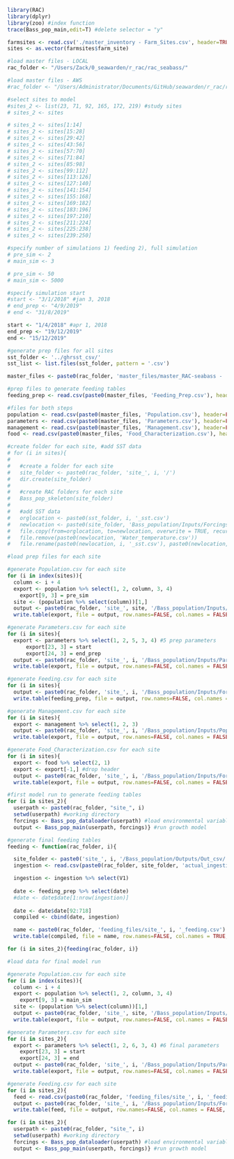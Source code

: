 ```r
library(RAC)
library(dplyr)
library(zoo) #index function
trace(Bass_pop_main,edit=T) #delete selector = "y"

farmsites <- read.csv('./master_inventory - Farm_Sites.csv', header=TRUE, sep=",")
sites <- as.vector(farmsites$farm_site)
```

```r
#load master files - LOCAL
rac_folder <- "/Users/Zack/0_seawarden/r_rac/rac_seabass/"

#load master files - AWS
#rac_folder <- "/Users/Administrator/Documents/GitHub/seawarden/r_rac/rac_seabass/"

#select sites to model
#sites_2 <- list(23, 71, 92, 165, 172, 219) #study sites
# sites_2 <- sites

# sites_2 <- sites[1:14] 
# sites_2 <- sites[15:28] 
# sites_2 <- sites[29:42]
# sites_2 <- sites[43:56]
# sites_2 <- sites[57:70]
# sites_2 <- sites[71:84]
# sites_2 <- sites[85:98]
# sites_2 <- sites[99:112]
# sites_2 <- sites[113:126]
# sites_2 <- sites[127:140]
# sites_2 <- sites[141:154]
# sites_2 <- sites[155:168]
# sites_2 <- sites[169:182]
# sites_2 <- sites[183:196]
# sites_2 <- sites[197:210]
# sites_2 <- sites[211:224]
# sites_2 <- sites[225:238]
# sites_2 <- sites[239:250]

#specify number of simulations 1) feeding 2), full simulation
# pre_sim <- 2
# main_sim <- 3

# pre_sim <- 50
# main_sim <- 5000

#specify simulation start
#start <- "3/1/2018" #jan 3, 2018
# end_prep <- "4/9/2019"
# end <- "31/8/2019"

start <- "1/4/2018" #apr 1, 2018
end_prep <- "19/12/2019"
end <- "15/12/2019"
```

```r
#generate prep files for all sites
sst_folder <- '../ghrsst_csv/'
sst_list <- list.files(sst_folder, pattern = '.csv')

master_files <- paste0(rac_folder, 'master_files/master_RAC-seabass - ')

#prep files to generate feeding tables
feeding_prep <- read.csv(paste0(master_files, 'Feeding_Prep.csv'), header=TRUE, sep=",")

#files for both steps
population <- read.csv(paste0(master_files, 'Population.csv'), header=FALSE, sep=",", stringsAsFactors = FALSE)
parameters <- read.csv(paste0(master_files, 'Parameters.csv'), header=FALSE, sep=",", stringsAsFactors = FALSE)
management <- read.csv(paste0(master_files, 'Management.csv'), header=FALSE, sep=",")
food <- read.csv(paste0(master_files, 'Food_Characterization.csv'), header=FALSE, sep=",")
```

```r
#create folder for each site, #add SST data
# for (i in sites){
# 
#   #create a folder for each site
#   site_folder <- paste0(rac_folder, 'site_', i, '/')
#   dir.create(site_folder)
# 
#   #create RAC folders for each site
#   Bass_pop_skeleton(site_folder)
# 
#   #add SST data
#   orglocation <- paste0(sst_folder, i, '_sst.csv')
#   newlocation <- paste0(site_folder, 'Bass_population/Inputs/Forcings/')
#   file.copy(from=orglocation, to=newlocation, overwrite = TRUE, recursive = FALSE, copy.mode = TRUE)
#   file.remove(paste0(newlocation, 'Water_temperature.csv'))
#   file.rename(paste0(newlocation, i, '_sst.csv'), paste0(newlocation, 'Water_temperature.csv'))}
```

```r
#load prep files for each site

#generate Population.csv for each site
for (i in index(sites)){
  column <- i + 4
  export <- population %>% select(1, 2, column, 3, 4)
    export[9, 3] = pre_sim
  site <- (population %>% select(column))[1,]
  output <- paste0(rac_folder, 'site_', site, '/Bass_population/Inputs/Parameters/Population.csv')
  write.table(export, file = output, row.names=FALSE, col.names = FALSE, sep=",")}

#generate Parameters.csv for each site 
for (i in sites){
  export <- parameters %>% select(1, 2, 5, 3, 4) #5 prep parameters
      export[23, 3] = start
      export[24, 3] = end_prep
  output <- paste0(rac_folder, 'site_', i, '/Bass_population/Inputs/Parameters/Parameters.csv')
  write.table(export, file = output, row.names=FALSE, col.names = FALSE, sep=",")}

#generate Feeding.csv for each site
for (i in sites){
  output <- paste0(rac_folder, 'site_', i, '/Bass_population/Inputs/Forcings/Feeding.csv')
  write.table(feeding_prep, file = output, row.names=FALSE, col.names = FALSE, sep=",")}

#generate Management.csv for each site 
for (i in sites){
  export <- management %>% select(1, 2, 3)
  output <- paste0(rac_folder, 'site_', i, '/Bass_population/Inputs/Population_management/Management.csv')
  write.table(export, file = output, row.names=FALSE, col.names = FALSE, sep=",")}

#generate Food_Characterization.csv for each site 
for (i in sites){
  export <- food %>% select(2, 1)
  export <- export[-1,] #drop header
  output <- paste0(rac_folder, 'site_', i, '/Bass_population/Inputs/Forcings/Food_Characterization.csv')
  write.table(export, file = output, row.names=FALSE, col.names = FALSE, sep=",")}
```

```r
#first model run to generate feeding tables
for (i in sites_2){
  userpath <- paste0(rac_folder, "site_", i)
  setwd(userpath) #working directory
  forcings <- Bass_pop_dataloader(userpath) #load environmental variables
  output <- Bass_pop_main(userpath, forcings)} #run growth model
```

```r
#generate final feeding tables
feeding <- function(rac_folder, i){

  site_folder <- paste0('site_', i, '/Bass_population/Outputs/Out_csv/')
  ingestion <- read.csv(paste0(rac_folder, site_folder, 'actual_ingestion.csv'), header=TRUE, sep=",")

  ingestion <- ingestion %>% select(V1)
  
  date <- feeding_prep %>% select(date)
  #date <- date$date[1:nrow(ingestion)]
  
  date <- date$date[92:718]
  compiled <- cbind(date, ingestion)

  name <- paste0(rac_folder, 'feeding_files/site_', i, '_feeding.csv')
  write.table(compiled, file = name, row.names=FALSE, col.names = TRUE, sep=",")}

for (i in sites_2){feeding(rac_folder, i)}
```

```r
#load data for final model run

#generate Population.csv for each site
for (i in index(sites)){
  column <- i + 4
  export <- population %>% select(1, 2, column, 3, 4)
    export[9, 3] = main_sim
  site <- (population %>% select(column))[1,]
  output <- paste0(rac_folder, 'site_', site, '/Bass_population/Inputs/Parameters/Population.csv')
  write.table(export, file = output, row.names=FALSE, col.names = FALSE, sep=",")}

#generate Parameters.csv for each site
for (i in sites_2){
  export <- parameters %>% select(1, 2, 6, 3, 4) #6 final parameters
    export[23, 3] = start
    export[24, 3] = end
  output <- paste0(rac_folder, 'site_', i, '/Bass_population/Inputs/Parameters/Parameters.csv')
  write.table(export, file = output, row.names=FALSE, col.names = FALSE, sep=",")}

#generate Feeding.csv for each site
for (i in sites_2){
  feed <- read.csv(paste0(rac_folder, 'feeding_files/site_', i, '_feeding.csv'))
  output <- paste0(rac_folder, 'site_', i, '/Bass_population/Inputs/Forcings/Feeding.csv')
  write.table(feed, file = output, row.names=FALSE, col.names = FALSE, sep=",")}
```

```r
for (i in sites_2){
  userpath <- paste0(rac_folder, "site_", i)
  setwd(userpath) #working directory
  forcings <- Bass_pop_dataloader(userpath) #load environmental variables
  output <- Bass_pop_main(userpath, forcings)} #run growth model
```

